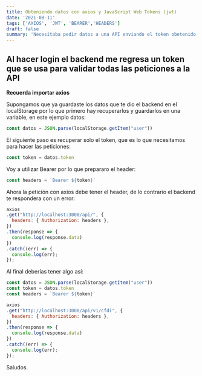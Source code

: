 ```yaml
---
title: Obteniendo datos con axios y JavaScript Web Tokens (jwt)
date: '2021-08-11'
tags: ['AXIOS', 'JWT', 'BEARER','HEADERS']
draft: false
summary: 'Necesitaba pedir datos a una API enviando el token obetenido despúes del login'
---
```


## Al hacer login el backend me regresa un token que se usa para validar todas las peticiones a la API

**Recuerda importar axios**


Supongamos que ya guardaste los datos que te dio el backend en el localStorage por lo que primero hay recuperarlos y guardarlos en una variable, en este ejemplo datos:

```javascript
const datos = JSON.parse(localStorage.getItem("user"))
```

El siguiente paso es recuperar solo el token, que es lo que necesitamos para hacer las peticiones:

```javascript
const token = datos.token
```
Voy a utilizar Bearer por lo que prepararo el header:

```javascript
const headers = `Bearer ${token}`
```
Ahora la petición con axios debe tener el header, de lo contrario el backend te respondera con un error:

```javascript
axios
.get("http://localhost:3000/api/", {
  headers: { Authorization: headers },
})
.then(response => {
  console.log(response.data)
})
.catch((err) => {
  console.log(err);
});
```

Al final deberías tener algo así:
```javascript
const datos = JSON.parse(localStorage.getItem("user"))
const token = datos.token
const headers = `Bearer ${token}`

axios
.get("http://localhost:3000/api/v1/cfdi", {
  headers: { Authorization: headers },
})
.then(response => {
  console.log(response.data)
})
.catch((err) => {
  console.log(err);
});

```

Saludos.